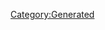 {{Database/Music/MusicInfo
 |ID=62
 |Cov=60
 |Cd=16
 |Nam=60
 |Div=60
 |Ma=2
 |SerieId=1
 |SerieLogoId=1
 |WavId=60
 |VariationId=0
 |Dsc=60
 |Strt=10
 |ValkyrieBattle=1
 |ValkyrieIntro=1
 |ValkyrieIntroSky=1
 |DivaSolo=1
 |DivaMulti=1
 |Exp=2
}}
[[Category:Generated]]
